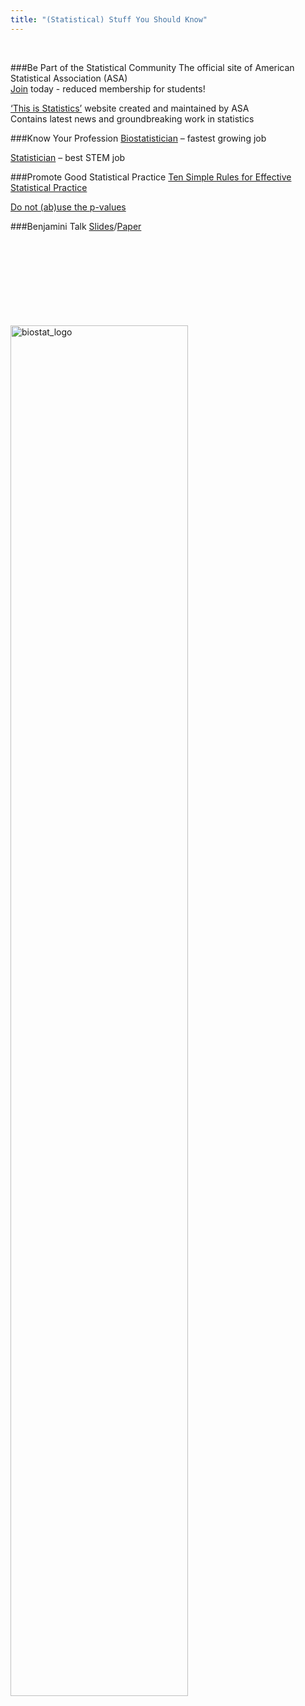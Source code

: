 ```yaml
---
title: "(Statistical) Stuff You Should Know"
---
```

</br>

###Be Part of the Statistical Community
The official site of American Statistical Association (ASA) </br>
[Join](http://www.amstat.org/) today - reduced membership for students! </br>

[‘This is Statistics’](http://thisisstatistics.org/) website created and maintained by ASA </br>
Contains latest news and groundbreaking work in statistics </br>

###Know Your Profession
[Biostatistician](http://money.cnn.com/gallery/pf/2017/01/05/fastest-growing-jobs-2017/index.html) – fastest growing job </br>

[Statistician](https://money.usnews.com/careers/best-jobs/rankings/best-stem-jobs) – best STEM job </br>


###Promote Good Statistical Practice
[Ten Simple Rules for Effective Statistical Practice](http://journals.plos.org/ploscompbiol/article?id=10.1371/journal.pcbi.1004961) </br>

[Do not (ab)use the p-values](http://www.oncotherapynetwork.com/qa/p-values-and-data-dredging-clinical-research) </br>


###Benjamini Talk
[Slides](/Attachments/Benjamini_talk_AGG.pdf)/[Paper](/Attachments/JASA FCR_Benjamini.pdf)

</br></br></br></br></br></br></br>
<br><img src="Attachments/biostat_logo.png" alt="biostat_logo" style="width:75%; border:0px solid"><br>


